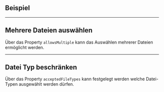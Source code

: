 ## Beispiel

<LiveCodeEditor example="files" />

---

## Mehrere Dateien auswählen

Über das Property `allowsMultiple` kann das Auswählen mehrerer Dateien
ermöglicht werden.

<LiveCodeEditor example="multiple" />

---

## Datei Typ beschränken

Über das Property `acceptedFileTypes` kann festgelegt werden welche Datei-Typen
ausgewählt werden dürfen.

<LiveCodeEditor example="types" />
